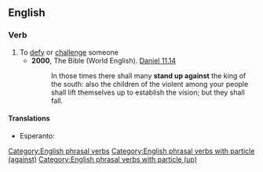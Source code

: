 ==English==

===Verb===
{{en-verb|stands up against|standing up against|stood up against|stood up against}}

# To [[defy]] or [[challenge]] someone
#* '''2000''', The Bible (World English). [http://en.wikisource.org/wiki/Bible_%28World_English%29/Daniel#Chapter_11 Daniel 11.14]
#*: In those times there shall many '''stand up against''' the king of the south: also the children of the violent among your people shall lift themselves up to establish the vision; but they shall fall.

====Translations====
{{trans-top|defy or challenge}}
* Esperanto: {{t|eo|kontraŭstari}}
{{trans-mid}}
{{trans-bottom}}

[[Category:English phrasal verbs]]
[[Category:English phrasal verbs with particle (against)]]
[[Category:English phrasal verbs with particle (up)]]